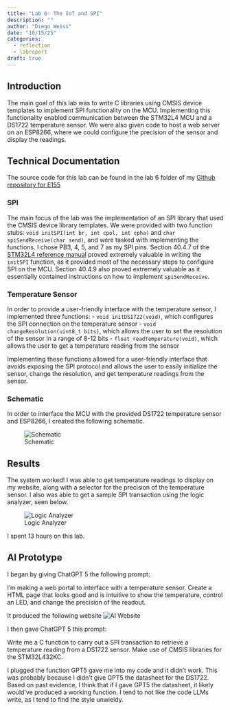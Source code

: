 ```yaml
---
title: "Lab 6: The IoT and SPI"
description: ""
author: "Diego Weiss"
date: "10/15/25"
categories:
  - reflection
  - labreport
draft: true
---
```


## Introduction

The main goal of this lab was to write C libraries using CMSIS device templates to implement SPI functionality on the MCU. Implementing this functionality enabled communication between the STM32L4 MCU and a DS1722 temperature sensor. We were also given code to host a web server on an ESP8266, where we could configure the precision of the sensor and display the readings.

## Technical Documentation

The source code for this lab can be found in the lab 6 folder of my [Github repository for E155](https://github.com/diego2317/E155-labs)

### SPI

The main focus of the lab was the implementation of an SPI library that used the CMSIS device library templates. We were provided with two function stubs: `void initSPI(int br, int cpol, int cpha)` and `char spiSendReceive(char send)`, and were tasked with implementing the functions. I chose PB3, 4, 5, and 7 as my SPI pins. Section 40.4.7 of the [STM32L4 reference manual](https://hmc-e155.github.io/assets/doc/rm0394-stm32l41xxx42xxx43xxx44xxx45xxx46xxx-advanced-armbased-32bit-mcus-stmicroelectronics.pdf) proved extremely valuable in writing the `initSPI` function, as it provided most of the necessary steps to configure SPI on the MCU. Section 40.4.9 also proved extremely valuable as it essentially contained instructions on how to implement `spiSendReceive`.

### Temperature Sensor

In order to provide a user-friendly interface with the temperature sensor, I implemented three functions:
- `void initDS1722(void)`, which configures the SPI connection on the temperature sensor
- `void changeResolution(uint8_t bits)`, which allows the user to set the resolution of the sensor in a range of 8-12 bits
- `float readTemperature(void)`, which allows the user to get a temperature reading from the sensor

Implementing these functions allowed for a user-friendly interface that avoids exposing the SPI protocol and allows the user to easily initialize the sensor, change the resolution, and get temperature readings from the sensor.

### Schematic

In order to interface the MCU with the provided DS1722 temperature sensor and ESP8266, I created the following schematic.

![Schematic](/images/lab6/schematic.png)

## Results
The system worked! I was able to get temperature readings to display on my website, along with a selector for the precision of the temperature sensor. I also was able to get a sample SPI transaction using the logic analyzer, seen below.

![Logic Analyzer](/images/lab6/la.jpg)

I spent 13 hours on this lab.


## AI Prototype

I began by giving ChatGPT 5 the following prompt:

::: callout-note

I’m making a web portal to interface with a temperature sensor. Create a HTML page that looks good and is intuitive to show the temperature, control an LED, and change the precision of the readout.

:::

It produced the following website
![AI Website](/images/lab6/prototype_site.png)

I then gave ChatGPT 5 this prompt:

::: callout-note

Write me a C function to carry out a SPI transaction to retrieve a temperature reading from a DS1722 sensor. Make use of CMSIS libraries for the STM32L432KC.

:::

I plugged the function GPT5 gave me into my code and it didn't work. This was probably because I didn't give GPT5 the datasheet for the DS1722. Based on past evidence, I think that if I gave GPT5 the datasheet, it likely would've produced a working function. I tend to not like the code LLMs write, as I tend to find the style unwieldy.